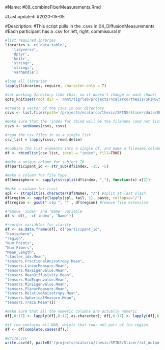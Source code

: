 ####################################################################################
#Name:         #08_combineFiberMeasurements.Rmd

#Last updated: #2020-05-05

#Description:  #This script pulls in the .csvs in 04_DiffusionMeasurements
               #Each participant has a .csv for left, right, commissural
               #
 
####################################################################################

```r

#list required ibraries
libraries <- c('data.table',
   'tidyverse',
   'dplyr',
   'knitr',
   'stringr',
   'stringi',
   'varhandle')

#load all libraries
lapply(libraries, require, character.only = T)

#set working directory like this, so it doesn't change in each chunk!
opts_knit$set(root.dir = '/mnt/tigrlab/projects/ncalarco/thesis/SPINS/Slicer/txt_outputs/05_FiberMeasurements_csvs')

```

```r

#create a vector of the csvs in our directory
csvs <- list.files(path='/projects/ncalarco/thesis/SPINS/Slicer/data/08_registered/04_DiffusionMeasurements', pattern="*.csv") #have 1335

#make sure that the 'index for rbind will be the filename (and not list index)
csvs <- setNames(csvs, csvs)

#read the csv files in as a single list
csv_list = lapply(csvs, read.delim)

#combine the list elements into a single df, and make a filename column
df <- rbindlist(csv_list, idcol = "index", fill=TRUE)

#make a unique column for subject ID
df$participant_id <- str_sub(df$index, -15, -5)

#make a column for file type
df$hemisphere <- sapply(strsplit(df$index, "_"), function(x) x[2])

#make a column for tract
spl <- strsplit(as.character(df$Name), "/") #split at last slash
df$region <- sapply(lapply(spl, tail, 1), paste, collapse="/")
df$region <- gsub(".vtp ", "" , df$region) #remove file extension

#remove 'index' and 'Name' variable  
df <- df[, -c('index', 'Name')]

#reorder variables for clarity
df <- as.data.frame(df[, c("participant_id",                   
"hemisphere",
"region",
"Num_Points",                        
"Num_Fibers",                        
"Mean_Length",                       
"cluster_idx.Mean",                 
"tensors.FractionalAnisotropy.Mean",
"tensors.LinearMeasure.Mean",       
"tensors.MaxEigenvalue.Mean",        
"tensors.MeanDiffusivity.Mean",     
"tensors.MidEigenvalue.Mean",        
"tensors.MinEigenvalue.Mean",        
"tensors.PlanarMeasure.Mean",      
"tensors.RelativeAnisotropy.Mean",  
"tensors.SphericalMeasure.Mean",   
"tensors.Trace.Mean")])

#make sure that all the numeric columns are actually numeric
df[,6:17] <- lapply(df[,6:17],as.character); df[,6:17] <- lapply(df[,6:17],as.numeric)

#if row contains all NAN, delete that row: not part of the region 
df <- df[complete.cases(df),]

#write.csv
write.csv(df, paste0('/projects/ncalarco/thesis/SPINS/Slicer/txt_outputs/05_FiberMeasurements_', Sys.Date(), '.csv', sep=''), row.names = F) 

```



